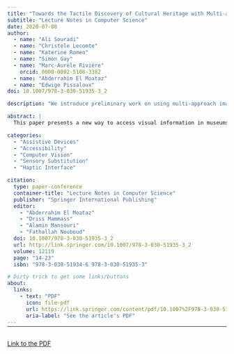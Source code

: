 ```yaml
---
title: "Towards the Tactile Discovery of Cultural Heritage with Multi-approach Segmentation"
subtitle: "Lecture Notes in Computer Science"
date: 2020-07-08
author:
  - name: "Ali Souradi"
  - name: "Christele Lecomte"
  - name: "Katerine Romeo"
  - name: "Simon Gay"
  - name: "Marc-Aurèle Rivière"
    orcid: 0000-0002-5108-3382
  - name: "Abderrahim El Moataz"
  - name: "Edwige Pissaloux"
doi: 10.1007/978-3-030-51935-3_2

description: "We introduce preliminary work on using multi-approach image segmentation, combined with a force-feedback interface, to provide access to Artworks to Visually Impaired People"

abstract: |
  This paper presents a new way to access visual information in museums through tactile exploration, and related techniques to efficiently transform visual data into tactile objects. Accessibility to cultural heritage and artworks for people with visual impairments requires the segmentation of images and paintings to extract and classify their contents into meaningful elements which can then be presented through a tactile medium. In this paper, we investigate the feasibility and how to optimize the tactile discovery of an image. First, we study the emergence of image comprehension through tactile discovery, using 3D-printed objects extracted from paintings. Later, we present a dynamic Force Feedback Tablet (F2T) used to convey the 2D shape and texture information of objects through haptic feedback. We then explore several image segmentation methods to automate the extraction of meaningful objects from selected artworks, to be presented to visually impaired people through the F2T. Finally, we evaluate how to best combine the F2T’s haptic effects in order to convey the extracted objects and features to the users, with the aim of facilitating the comprehension of the represented objects and their affordances.

categories:
  - "Assistive Devices"
  - "Accessibility"
  - "Computer Vision"
  - "Sensory Substitution"
  - "Haptic Interface"

citation:
  type: paper-conference
  container-title: "Lecture Notes in Computer Science"
  publisher: "Springer International Publishing"
  editor:
    - "Abderrahim El Moataz"
    - "Driss Mammass"
    - "Alamin Mansouri"
    - "Fathallah Nouboud"
  doi: 10.1007/978-3-030-51935-3_2
  url: http://link.springer.com/10.1007/978-3-030-51935-3_2
  volume: 12119
  page: "14-23"
  isbn: "978-3-030-51934-6 978-3-030-51935-3"

# Dirty trick to get some links/buttons
about:
  links:
    - text: "PDF"
      icon: file-pdf
      url: https://link.springer.com/content/pdf/10.1007%2F978-3-030-51935-3_2.pdf
      aria-label: "See the article's PDF"
---
```


<hr style="margin-bottom: 30px; margin-top: -12px">

<object data="https://link.springer.com/content/pdf/10.1007%2F978-3-030-51935-3_2.pdf" type="application/pdf" width="100%" height="900">
  <p><a href="https://link.springer.com/content/pdf/10.1007%2F978-3-030-51935-3_2.pdf">Link to the PDF</a></p>
</object>
